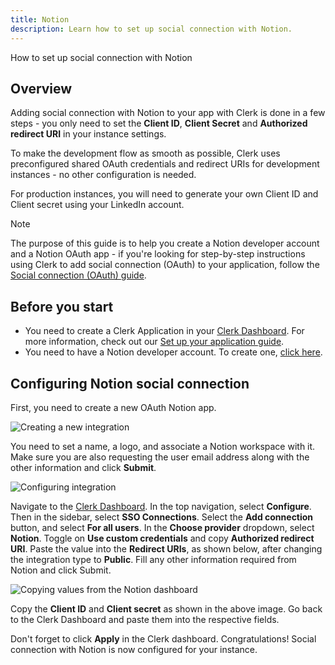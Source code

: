 ```yaml
---
title: Notion
description: Learn how to set up social connection with Notion.
---
```


How to set up social connection with Notion

## Overview

Adding social connection with Notion to your app with Clerk is done in a few steps - you only need to set the **Client ID**, **Client Secret** and **Authorized redirect URI** in your instance settings.

To make the development flow as smooth as possible, Clerk uses preconfigured shared OAuth credentials and redirect URIs for development instances - no other configuration is needed.

For production instances, you will need to generate your own Client ID and Client secret using your LinkedIn account.

> [!NOTE]
> The purpose of this guide is to help you create a Notion developer account and a Notion OAuth app - if you're looking for step-by-step instructions using Clerk to add social connection (OAuth) to your application, follow the [Social connection (OAuth) guide](/docs/authentication/social-connections/oauth).

## Before you start

- You need to create a Clerk Application in your [Clerk Dashboard](https://dashboard.clerk.com/). For more information, check out our [Set up your application guide](/docs/quickstarts/setup-clerk).
- You need to have a Notion developer account. To create one, [click here](https://developers.notion.com/).

## Configuring Notion social connection

First, you need to create a new OAuth Notion app.

![Creating a new integration](/docs/images/authentication-providers/notion/creating-a-new-integration.jpg)

You need to set a name, a logo, and associate a Notion workspace with it. Make sure you are also requesting the user email address along with the other information and click **Submit**.

![Configuring integration](/docs/images/authentication-providers/notion/configuring-integration.jpg)

Navigate to the [Clerk Dashboard](https://dashboard.clerk.com/last-active?path=user-authentication/sso-connections). In the top navigation, select **Configure**. Then in the sidebar, select **SSO Connections**. Select the **Add connection** button, and select **For all users**. In the **Choose provider** dropdown, select **Notion**. Toggle on **Use custom credentials** and copy **Authorized redirect URI**. Paste the value into the **Redirect URIs**, as shown below, after changing the integration type to **Public**. Fill any other information required from Notion and click Submit.

![Copying values from the Notion dashboard](/docs/images/authentication-providers/notion/copying-values-from-notion-dashboard.jpg)

Copy the **Client ID** and **Client secret** as shown in the above image. Go back to the Clerk Dashboard and paste them into the respective fields.

Don't forget to click **Apply** in the Clerk dashboard. Congratulations! Social connection with Notion is now configured for your instance.
